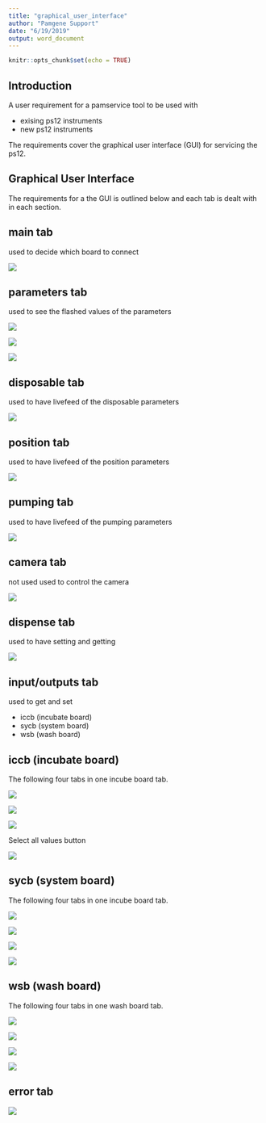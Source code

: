 ```yaml
---
title: "graphical_user_interface"
author: "Pamgene Support"
date: "6/19/2019"
output: word_document
---
```


```r
knitr::opts_chunk$set(echo = TRUE)
```

## Introduction
A user requirement for a pamservice tool to be used with 

* exising ps12 instruments
* new ps12 instruments

The requirements cover the graphical user interface (GUI) for servicing the ps12.

## Graphical User Interface
The requirements for a the GUI is outlined below and each tab is dealt with in each section.

## main tab
used to decide which board to connect

![](images/01_main.png)


## parameters tab
used to see the flashed values of the parameters

![](images/02-1_parameters_logicalpositions.png)

![](images/02-2_parameters_sensorcalibration.png)

![](images/02-3_parameters_controllablesettings.png)

## disposable tab
used to have livefeed of the disposable parameters

![](images/03_disposable.png)

## position tab
used to have livefeed of the position parameters

![](images/04_position.png)

## pumping tab
used to have livefeed of the pumping parameters

![](images/05_pumping.png)

## camera tab
not used
used to control the camera

![](images/06_camera.png)

## dispense tab
used to have setting and getting

![](images/07_dispense.png)

## input/outputs tab

used to get and set

* iccb (incubate board)
* sycb (system board)
* wsb (wash board)

## iccb (incubate board)

The following four tabs in one incube board tab.

![](images/10_iccb_aout.png)

![](images/13_iccb_din.png)

![](images/16_iccb_dout.png)

Select all values button

![](images/19_iccb_ain.png)

## sycb (system board)

The following four tabs in one incube board tab.

![](images/08_sycb_ain.png)

![](images/11_sycb_aout.png)


![](images/14_sycb_din.png)


![](images/17_sycb_din.png)


## wsb (wash board)
The following four tabs in one wash board tab.

![](images/15_wsb_din.png)

![](images/09_wsb_ain.png)

![](images/12_wsb_aout.png)

![](images/18_wsb_dout.png)



## error tab
![](images/20_error.png)
